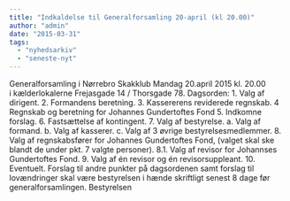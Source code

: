 ```yaml
---
title: "Indkaldelse til Generalforsamling 20-april (kl 20.00)"
author: "admin"
date: "2015-03-31"
tags: 
  - "nyhedsarkiv"
  - "seneste-nyt"
---
```


Generalforsamling i Nørrebro Skakklub Mandag 20.april 2015 kl. 20.00 i kælderlokalerne Frejasgade 14 / Thorsgade 78. Dagsorden: 1. Valg af dirigent. 2. Formandens beretning. 3. Kassererens reviderede regnskab. 4 Regnskab og beretning for Johannes Gundertoftes Fond 5. Indkomne forslag. 6. Fastsættelse af kontingent. 7. Valg af bestyrelse. a. Valg af formand. b. Valg af kasserer. c. Valg af 3 øvrige bestyrelsesmedlemmer. 8. Valg af regnskabsfører for Johannes Gundertoftes Fond, (valget skal ske blandt de under pkt. 7 valgte personer). 8.1. Valg af revisor for Johannses Gundertoftes Fond. 9. Valg af én revisor og én revisorsuppleant. 10. Eventuelt. Forslag til andre punkter på dagsordenen samt forslag til lovændringer skal være bestyrelsen i hænde skriftligt senest 8 dage før generalforsamlingen. Bestyrelsen
